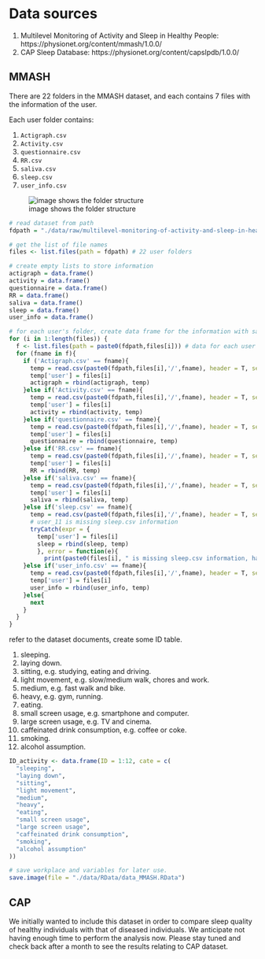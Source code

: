 # Data sources
1. Multilevel Monitoring of Activity and Sleep in Healthy People: https://physionet.org/content/mmash/1.0.0/
2. CAP Sleep Database: https://physionet.org/content/capslpdb/1.0.0/

## MMASH

There are 22 folders in the MMASH dataset, and each contains 7 files with the information of the user.

Each user folder contains:

1. `Actigraph.csv`
2. `Activity.csv`
3. `questionnaire.csv`
4. `RR.csv`
5. `saliva.csv`
6. `sleep.csv`
7. `user_info.csv`

![image shows the folder structure](./img/Structure of MMASH dataset.png)

```r
# read dataset from path
fdpath = "./data/raw/multilevel-monitoring-of-activity-and-sleep-in-healthy-people-1.0.0/DataPaper/" 

# get the list of file names
files <- list.files(path = fdpath) # 22 user folders

# create empty lists to store information
actigraph = data.frame()
activity = data.frame()
questionnaire = data.frame()
RR = data.frame()
saliva = data.frame()
sleep = data.frame()
user_info = data.frame()

# for each user's folder, create data frame for the information with same source and function.
for (i in 1:length(files)) {
  f <- list.files(path = paste0(fdpath,files[i])) # data for each user
  for (fname in f){
    if ('Actigraph.csv' == fname){
      temp = read.csv(paste0(fdpath,files[i],'/',fname), header = T, sep = ",")
      temp['user'] = files[i]
      actigraph = rbind(actigraph, temp)
    }else if('Activity.csv' == fname){
      temp = read.csv(paste0(fdpath,files[i],'/',fname), header = T, sep = ",")
      temp['user'] = files[i]
      activity = rbind(activity, temp)
    }else if('questionnaire.csv' == fname){
      temp = read.csv(paste0(fdpath,files[i],'/',fname), header = T, sep = ",")
      temp['user'] = files[i]
      questionnaire = rbind(questionnaire, temp)
    }else if('RR.csv' == fname){
      temp = read.csv(paste0(fdpath,files[i],'/',fname), header = T, sep = ",")
      temp['user'] = files[i]
      RR = rbind(RR, temp)
    }else if('saliva.csv' == fname){
      temp = read.csv(paste0(fdpath,files[i],'/',fname), header = T, sep = ",")
      temp['user'] = files[i]
      saliva = rbind(saliva, temp)
    }else if('sleep.csv' == fname){
      temp = read.csv(paste0(fdpath,files[i],'/',fname), header = T, sep = ",")
      # user_11 is missing sleep.csv information
      tryCatch(expr = {
        temp['user'] = files[i]
        sleep = rbind(sleep, temp)
        }, error = function(e){
          print(paste0(files[i], " is missing sleep.csv information, having error", e))})
    }else if('user_info.csv' == fname){
      temp = read.csv(paste0(fdpath,files[i],'/',fname), header = T, sep = ",")
      temp['user'] = files[i]
      user_info = rbind(user_info, temp)
    }else{
      next
    }
  }
}

```


refer to the dataset documents, create some ID table.

1. sleeping.
2. laying down.
3. sitting, e.g. studying, eating and driving.
4. light movement, e.g. slow/medium walk, chores and work.
5. medium, e.g. fast walk and bike.
6. heavy, e.g. gym, running.
7. eating.
8. small screen usage, e.g. smartphone and computer.
9. large screen usage, e.g. TV and cinema.
10. caffeinated drink consumption, e.g. coffee or coke.
11. smoking.
12. alcohol assumption. 

```r
ID_activity <- data.frame(ID = 1:12, cate = c(
  "sleeping",
  "laying down",
  "sitting",
  "light movement",
  "medium",
  "heavy",
  "eating",
  "small screen usage", 
  "large screen usage", 
  "caffeinated drink consumption",
  "smoking",
  "alcohol assumption" 
))

```

```r
# save workplace and variables for later use.
save.image(file = "./data/RData/data_MMASH.RData")
```
## CAP

We initially wanted to include this dataset in order to compare sleep quality of healthy individuals with that of diseased individuals. We anticipate not having enough time to perform the analysis now. Please stay tuned and check back after a month to see the results relating to CAP dataset.

